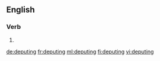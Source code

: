 ==English==

===Verb===
{{head|en|present participle}}

# {{present participle of|depute|lang=en|nocat=1}}

[[de:deputing]]
[[fr:deputing]]
[[ml:deputing]]
[[fi:deputing]]
[[vi:deputing]]